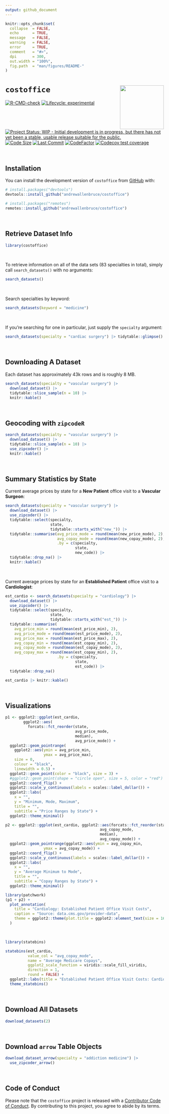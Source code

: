```yaml
---
output: github_document
---
```


<!-- README.md is generated from README.Rmd. Please edit that file -->

```r
knitr::opts_chunk$set(
  collapse  = FALSE,
  echo      = TRUE,
  message   = FALSE, 
  warning   = FALSE,
  error     = TRUE,
  comment   = "#>",
  dpi       = 300, 
  out.width = "100%",
  fig.path  = "man/figures/README-"
)
```

# `costoffice` <a href="https://andrewallenbruce.github.io/costoffice/"><img src="man/figures/logo.png" align="right" height="139" /></a>


<!-- badges: start -->
[![R-CMD-check](https://github.com/andrewallenbruce/costoffice/actions/workflows/R-CMD-check.yaml/badge.svg)](https://github.com/andrewallenbruce/costoffice/actions/workflows/R-CMD-check.yaml)
[![Lifecycle: experimental](https://img.shields.io/badge/lifecycle-experimental-orange.svg)](https://lifecycle.r-lib.org/articles/stages.html#experimental)
[![Project Status: WIP - Initial development is in progress, but there has not yet been a stable, usable release suitable for the public.](https://www.repostatus.org/badges/latest/wip.svg)](https://www.repostatus.org/#wip)
[![Code Size](https://img.shields.io/github/languages/code-size/andrewallenbruce/costoffice.svg)](https://github.com/andrewallenbruce/costoffice)
[![Last Commit](https://img.shields.io/github/last-commit/andrewallenbruce/costoffice.svg)](https://github.com/andrewallenbruce/costoffice/commits/main)
[![CodeFactor](https://www.codefactor.io/repository/github/andrewallenbruce/costoffice/badge)](https://www.codefactor.io/repository/github/andrewallenbruce/costoffice)
[![Codecov test coverage](https://codecov.io/gh/andrewallenbruce/costoffice/branch/main/graph/badge.svg)](https://app.codecov.io/gh/andrewallenbruce/costoffice?branch=main)
<!-- badges: end -->

<br>

## Installation

You can install the development version of `costoffice` from [GitHub](https://github.com/) with:

``` r
# install.packages("devtools")
devtools::install_github("andrewallenbruce/costoffice")
```
``` r
# install.packages("remotes")
remotes::install_github("andrewallenbruce/costoffice")
```

<br>

## Retrieve Dataset Info

```r
library(costoffice)
```

<br>

To retrieve information on all of the data sets (83 specialties in total), 
simply call `search_datasets()` with no arguments:


```r
search_datasets()
```

<br>

Search specialties by keyword:

```r
search_datasets(keyword = "medicine")
```


<br>

If you're searching for one in particular, just supply the `specialty` argument:

```r
search_datasets(specialty = "cardiac surgery") |> tidytable::glimpse()
```

<br>

## Downloading A Dataset

Each dataset has approximately 43k rows and is roughly 8 MB.

```r
search_datasets(specialty = "vascular surgery") |> 
  download_dataset() |> 
  tidytable::slice_sample(n = 10) |> 
  knitr::kable()
```

<br>

## Geocoding with `zipcodeR`

```r
search_datasets(specialty = "vascular surgery") |> 
  download_dataset() |> 
  tidytable::slice_sample(n = 10) |> 
  use_zipcoder() |> 
  knitr::kable()
```

<br>

## Summary Statistics by State

Current average prices by state for a **New Patient** office visit to a **Vascular Surgeon**:

```r
search_datasets(specialty = "vascular surgery") |> 
  download_dataset() |> 
  use_zipcoder() |> 
  tidytable::select(specialty, 
                    state, 
                    tidytable::starts_with("new_")) |> 
  tidytable::summarise(avg_price_mode = round(mean(new_price_mode), 2),
                       avg_copay_mode = round(mean(new_copay_mode), 2),
                       .by = c(specialty, 
                               state, 
                               new_code)) |> 
  tidytable::drop_na() |> 
  knitr::kable()
```

<br>

Current average prices by state for an **Established Patient** office visit to a **Cardiologist**:

```r
est_cardio <- search_datasets(specialty = "cardiology") |> 
  download_dataset() |> 
  use_zipcoder() |> 
  tidytable::select(specialty, 
                    state, 
                    tidytable::starts_with("est_")) |> 
  tidytable::summarise(
    avg_price_min = round(mean(est_price_min), 2),
    avg_price_mode = round(mean(est_price_mode), 2),
    avg_price_max = round(mean(est_price_max), 2),
    avg_copay_min = round(mean(est_copay_min), 2),
    avg_copay_mode = round(mean(est_copay_mode), 2),
    avg_copay_max = round(mean(est_copay_min), 2),
                       .by = c(specialty, 
                               state, 
                               est_code)) |> 
  tidytable::drop_na()

est_cardio |> knitr::kable()
```


<br>

## Visualizations

```r
p1 <- ggplot2::ggplot(est_cardio, 
        ggplot2::aes(
          forcats::fct_reorder(state, 
                               avg_price_mode, 
                               median),
                               avg_price_mode)) + 
  ggplot2::geom_pointrange(
    ggplot2::aes(ymin = avg_price_min, 
                 ymax = avg_price_max), 
    size = 0, 
    colour = "black", 
    linewidth = 0.5) +
  ggplot2::geom_point(color = "black", size = 3) +
  #ggplot2::geom_point(shape = "circle open", size = 5, color = "red") +
  ggplot2::coord_flip() +
  ggplot2::scale_y_continuous(labels = scales::label_dollar()) +
  ggplot2::labs(
    x = "", 
    y = "Minimum, Mode, Maximum",
    title = "",
    subtitle = "Price Ranges by State") +
  ggplot2::theme_minimal()

p2 <- ggplot2::ggplot(est_cardio, ggplot2::aes(forcats::fct_reorder(state, 
                                          avg_copay_mode, 
                                          median),
                                          avg_copay_mode)) + 
  ggplot2::geom_pointrange(ggplot2::aes(ymin = avg_copay_min, 
                 ymax = avg_copay_mode)) +
  ggplot2::coord_flip() +
  ggplot2::scale_y_continuous(labels = scales::label_dollar()) +
  ggplot2::labs(
    x = "", 
    y = "Average Minimum to Mode",
    title = "",
    subtitle = "Copay Ranges by State") +
  ggplot2::theme_minimal()

library(patchwork)
(p1 + p2) +
  plot_annotation(
    title = "Cardiology: Established Patient Office Visit Costs",
    caption = "Source: data.cms.gov/provider-data",
    theme = ggplot2::theme(plot.title = ggplot2::element_text(size = 16))
  )
```


<br>

```r
library(statebins)

statebins(est_cardio, 
          value_col = "avg_copay_mode",
          name = "Average Medicare Copays",
          ggplot2_scale_function = viridis::scale_fill_viridis,
          direction = 1,
          round = FALSE) +
  ggplot2::labs(title = "Established Patient Office Visit Costs: Cardiology") +
  theme_statebins()
```

<br>

## Download All Datasets

```r
download_datasets(2)
```


<br>

## Download `arrow` Table Objects

```r
download_dataset_arrow(specialty = "addiction medicine") |> 
  use_zipcoder_arrow()
```
<br>

## Code of Conduct

Please note that the `costoffice` project is released with a [Contributor Code of Conduct](https://andrewallenbruce.github.io/costoffice/CODE_OF_CONDUCT.html). By contributing to this project, you agree to abide by its terms.
